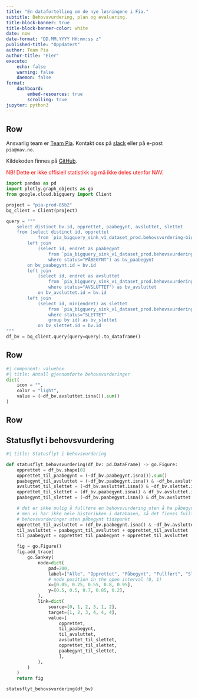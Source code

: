 ```yaml
---
title: "En datafortelling om de nye løsningene i Fia."
subtitle: Behovsvurdering, plan og evaluering.
title-block-banner: true
title-block-banner-color: white
date: now
date-format: "DD.MM.YYYY HH:mm:ss z"
published-title: "Oppdatert"
author: Team Pia
author-title: "Eier"
execute:
    echo: false
    warning: false
    daemon: false
format:
    dashboard:
        embed-resources: true
        scrolling: true
jupyter: python3
---
```


## Row

::: {.callout-note}
Ansvarlig team er [Team Pia](https://teamkatalog.nav.no/team/b347ac99-c382-4e5a-a1dd-532e91110e2a).
Kontakt oss på [slack](https://nav-it.slack.com/archives/C02DL347ZT2) eller på e-post `pia@nav.no`.

Kildekoden finnes på [GitHub](https://github.com/navikt/fia-datafortelling).

<span style="color:red;">
NB! Dette er ikke offisiell statistikk og må ikke deles utenfor NAV.
</span>
:::

```python
import pandas as pd
import plotly.graph_objects as go
from google.cloud.bigquery import Client

project = "pia-prod-85b2"
bq_client = Client(project)
```

```python
query = """
    select distinct bv.id, opprettet, paabegynt, avsluttet, slettet
    from (select distinct id, opprettet
            from `pia_bigquery_sink_v1_dataset_prod.behovsvurdering-bigquery-v1`) as bv
        left join
            (select id, endret as paabegynt
                from `pia_bigquery_sink_v1_dataset_prod.behovsvurdering-bigquery-v1`
                where status="PÅBEGYNT") as bv_paabegynt
        on bv_paabegynt.id = bv.id
        left join
            (select id, endret as avsluttet
                from `pia_bigquery_sink_v1_dataset_prod.behovsvurdering-bigquery-v1`
                where status="AVSLUTTET") as bv_avsluttet
            on bv_avsluttet.id = bv.id
        left join
            (select id, min(endret) as slettet
                from `pia_bigquery_sink_v1_dataset_prod.behovsvurdering-bigquery-v1`
                where status="SLETTET"
                group by id) as bv_slettet
            on bv_slettet.id = bv.id
"""
df_bv = bq_client.query(query=query).to_dataframe()
```

## Row
```python
#| component: valuebox
#| title: Antall gjennomførte behovsvurderinger
dict(
    icon = "",
    color = "light",
    value = (~df_bv.avsluttet.isna()).sum()
)
```

## Row
## Statusflyt i behovsvurdering
```python
#| title: Statusflyt i behovsvurdering

def statusflyt_behovsvurdering(df_bv: pd.DataFrame) -> go.Figure:
    opprettet = df_bv.shape[0]
    opprettet_til_paabegynt = (~df_bv.paabegynt.isna()).sum()
    paabegynt_til_avsluttet = (~df_bv.paabegynt.isna() & ~df_bv.avsluttet.isna()).sum()
    avsluttet_til_slettet = (~df_bv.avsluttet.isna() & ~df_bv.slettet.isna()).sum()
    opprettet_til_slettet = (df_bv.paabegynt.isna() & df_bv.avsluttet.isna() & ~df_bv.slettet.isna()).sum()
    paabegynt_til_slettet = (~df_bv.paabegynt.isna() & df_bv.avsluttet.isna() & ~df_bv.slettet.isna()).sum()

    # det er ikke mulig å fullføre en behovsvurdering uten å ha påbegynt den
    # men vi har ikke hele historikken i databasen, så det finnes fullførte
    # behovsvurderinger uten påbegynt tidspunkt
    opprettet_til_avsluttet = (df_bv.paabegynt.isna() & ~df_bv.avsluttet.isna()).sum()
    til_avsluttet = paabegynt_til_avsluttet + opprettet_til_avsluttet
    til_paabegynt = opprettet_til_paabegynt + opprettet_til_avsluttet

    fig = go.Figure()
    fig.add_trace(
        go.Sankey(
            node=dict(
                pad=200,
                label=["Alle", "Opprettet", "Påbegynt", "Fullført", "Slettet"],
                # node position in the open interval (0, 1)
                x=[0.05, 0.25, 0.55, 0.8, 0.95],
                y=[0.5, 0.5, 0.7, 0.85, 0.2],
            ),
            link=dict(
                source=[0, 1, 2, 3, 1, 2],
                target=[1, 2, 3, 4, 4, 4],
                value=[
                    opprettet,
                    til_paabegynt,
                    til_avsluttet,
                    avsluttet_til_slettet,
                    opprettet_til_slettet,
                    paabegynt_til_slettet,
                    ],
            ),
        )
    )
    return fig

statusflyt_behovsvurdering(df_bv)
```
